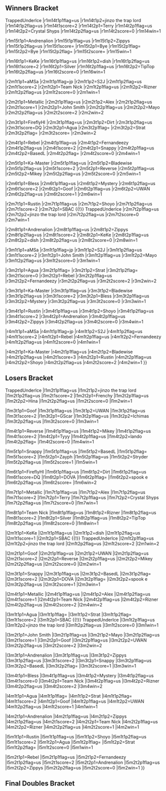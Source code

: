 {{DISPLAYTITLE:Poi Poundaz: ''Melee'' Doubles Bracket}}{{SetGame|melee}}
{{tabs static
|name1=Overview
|link1=Poi Poundaz/Melee
|name2=Singles Pools
|link2=Poi Poundaz/Melee/Singles Pools
|name3=Singles Bracket
|link3=Poi Poundaz/Melee/Singles Bracket
|name4=Doubles Bracket
|link4=Poi Poundaz/Melee/Doubles Bracket
|This=4
}}
==Winners Bracket==
{{32DEDoublesWBracketA
<!-- ROUND 1 -->
|r1m1t1p1=aMSa |r1m1t1p1flag=jp
|r1m1t1p2=S2J |r1m1t1p2flag=us |r1m1t1score={{win}}
|r1m1t2p1=Bye |r1m1t2p1flag=
|r1m1t2p2=Bye |r1m1t2p2flag= |r1m1t2score=
|r1m1win=1

|r1m2t1p1=ShinzoFTW |r1m2t1p1flag=us
|r1m2t1p2=Hoisted |r1m2t1p2flag=us |r1m2t1score=0
|r1m2t2p1=Team Nick |r1m2t2p1flag=us
|r1m2t2p2=Rizner |r1m2t2p2flag=us |r1m2t2score=2
|r1m2win=2

|r1m3t1p1=Metallic |r1m3t1p1flag=us
|r1m3t1p2=Alex |r1m3t1p2flag=us |r1m3t1score={{win}}
|r1m3t2p1=Bye |r1m3t2p1flag=
|r1m3t2p2=Bye |r1m3t2p2flag= |r1m3t2score=
|r1m3win=1

|r1m4t1p1=John Smith |r1m4t1p1flag=us
|r1m4t1p2=Mayo |r1m4t1p2flag=us |r1m4t1score=2
|r1m4t2p1=Frenchy |r1m4t2p1flag=us
|r1m4t2p2=Hina |r1m4t2p2flag=us |r1m4t2score=0
|r1m4win=1

|r1m5t1p1=FireflyHI |r1m5t1p1flag=us
|r1m5t1p2=Dirt |r1m5t1p2flag=us |r1m5t1score={{win}}
|r1m5t2p1=Bye |r1m5t2p1flag=
|r1m5t2p2=Bye |r1m5t2p2flag= |r1m5t2score=
|r1m5win=1

|r1m6t1p1=Agua |r1m6t1p1flag=
|r1m6t1p2=Strat |r1m6t1p2flag= |r1m6t1score=2
|r1m6t2p1=GScar |r1m6t2p1flag=us
|r1m6t2p2=Ichimas |r1m6t2p2flag=us |r1m6t2score=1
|r1m6win=1

|r1m7t1p1=Rebel |r1m7t1p1flag=us
|r1m7t1p2=Fernandeezy |r1m7t1p2flag=us |r1m7t1score={{win}}
|r1m7t2p1=Bye |r1m7t2p1flag=
|r1m7t2p2=Bye |r1m7t2p2flag= |r1m7t2score=
|r1m7win=1

|r1m8t1p1=Snappy |r1m8t1p1flag=us
|r1m8t1p2=BasedL |r1m8t1p2flag= |r1m8t1score=2
|r1m8t2p1=Tyyy |r1m8t2p1flag=us
|r1m8t2p2=lando |r1m8t2p2flag= |r1m8t2score=1
|r1m8win=1

|r1m9t1p1=Ka-Master |r1m9t1p1flag=us
|r1m9t1p2=Bladewise |r1m9t1p2flag=us |r1m9t1score={{win}}
|r1m9t2p1=Bye |r1m9t2p1flag=
|r1m9t2p2=Bye |r1m9t2p2flag= |r1m9t2score=
|r1m9win=1

|r1m10t1p1=Reverse |r1m10t1p1flag=us
|r1m10t1p2=Mikey |r1m10t1p2flag=us |r1m10t1score=2
|r1m10t2p1=Zayph |r1m10t2p1flag=us
|r1m10t2p2=Stryder |r1m10t2p2flag=us |r1m10t2score=0
|r1m10win=1

|r1m11t1p1=Bless |r1m11t1p1flag=us
|r1m11t1p2=Mystery |r1m11t1p2flag=us |r1m11t1score={{win}}
|r1m11t2p1=Bye |r1m11t2p1flag=
|r1m11t2p2=Bye |r1m11t2p2flag= |r1m11t2score=
|r1m11win=1

|r1m12t1p1=Goof |r1m12t1p1flag=us
|r1m12t1p2=UWAN |r1m12t1p2flag=us |r1m12t1score=2
|r1m12t2p1=DOVA |r1m12t2p1flag=
|r1m12t2p2=spook e |r1m12t2p2flag=us |r1m12t2score=0
|r1m12win=1

|r1m13t1p1=Rustin |r1m13t1p1flag=us
|r1m13t1p2=Shoyo |r1m13t1p2flag=us |r1m13t1score={{win}}
|r1m13t2p1=Bye |r1m13t2p1flag=
|r1m13t2p2=Bye |r1m13t2p2flag= |r1m13t2score=
|r1m13win=1

|r1m14t1p1=SBAC {{!}} TrappedUnderIce |r1m14t1p1flag=us
|r1m14t1p2=jinzo the trap lord |r1m14t1p2flag=us |r1m14t1score=2
|r1m14t2p1=Terry |r1m14t2p1flag=us
|r1m14t2p2=Crystal Shyps |r1m14t2p2flag=us |r1m14t2score=0
|r1m14win=1

|r1m15t1p1=Andrenalion |r1m15t1p1flag=us
|r1m15t1p2=Zippys |r1m15t1p2flag=us |r1m15t1score={{win}}
|r1m15t2p1=Bye |r1m15t2p1flag=
|r1m15t2p2=Bye |r1m15t2p2flag= |r1m15t2score=
|r1m15win=1

|r1m16t1p1=KeKe |r1m16t1p1flag=us
|r1m16t1p2=dish |r1m16t1p2flag=us |r1m16t1score=2
|r1m16t2p1=Silver |r1m16t2p1flag=us
|r1m16t2p2=TipTop |r1m16t2p2flag=us |r1m16t2score=0
|r1m16win=1

<!-- ROUND 2 -->
|r2m1t1p1=aMSa |r2m1t1p1flag=jp
|r2m1t1p2=S2J |r2m1t1p2flag=us |r2m1t1score=2
|r2m1t2p1=Team Nick |r2m1t2p1flag=us
|r2m1t2p2=Rizner |r2m1t2p2flag=us |r2m1t2score=0
|r2m1win=1

|r2m2t1p1=Metallic |r2m2t1p1flag=us
|r2m2t1p2=Alex |r2m2t1p2flag=us |r2m2t1score=1
|r2m2t2p1=John Smith |r2m2t2p1flag=us
|r2m2t2p2=Mayo |r2m2t2p2flag=us |r2m2t2score=2
|r2m2win=2

|r2m3t1p1=FireflyHI |r2m3t1p1flag=us
|r2m3t1p2=Dirt |r2m3t1p2flag=us |r2m3t1score=DQ
|r2m3t2p1=Agua |r2m3t2p1flag=
|r2m3t2p2=Strat |r2m3t2p2flag= |r2m3t2score={{win}}
|r2m3win=2

|r2m4t1p1=Rebel |r2m4t1p1flag=us
|r2m4t1p2=Fernandeezy |r2m4t1p2flag=us |r2m4t1score=2
|r2m4t2p1=Snappy |r2m4t2p1flag=us
|r2m4t2p2=BasedL |r2m4t2p2flag= |r2m4t2score=0
|r2m4win=1

|r2m5t1p1=Ka-Master |r2m5t1p1flag=us
|r2m5t1p2=Bladewise |r2m5t1p2flag=us |r2m5t1score=2
|r2m5t2p1=Reverse |r2m5t2p1flag=us
|r2m5t2p2=Mikey |r2m5t2p2flag=us |r2m5t2score=0
|r2m5win=1

|r2m6t1p1=Bless |r2m6t1p1flag=us
|r2m6t1p2=Mystery |r2m6t1p2flag=us |r2m6t1score=2
|r2m6t2p1=Goof |r2m6t2p1flag=us
|r2m6t2p2=UWAN |r2m6t2p2flag=us |r2m6t2score=1
|r2m6win=1

|r2m7t1p1=Rustin |r2m7t1p1flag=us
|r2m7t1p2=Shoyo |r2m7t1p2flag=us |r2m7t1score=2
|r2m7t2p1=SBAC {{!}} TrappedUnderIce |r2m7t2p1flag=us
|r2m7t2p2=jinzo the trap lord |r2m7t2p2flag=us |r2m7t2score=0
|r2m7win=1

|r2m8t1p1=Andrenalion |r2m8t1p1flag=us
|r2m8t1p2=Zippys |r2m8t1p2flag=us |r2m8t1score=2
|r2m8t2p1=KeKe |r2m8t2p1flag=us
|r2m8t2p2=dish |r2m8t2p2flag=us |r2m8t2score=0
|r2m8win=1

<!-- ROUND 3 -->
|r3m1t1p1=aMSa |r3m1t1p1flag=jp
|r3m1t1p2=S2J |r3m1t1p2flag=us |r3m1t1score=2
|r3m1t2p1=John Smith |r3m1t2p1flag=us
|r3m1t2p2=Mayo |r3m1t2p2flag=us |r3m1t2score=0
|r3m1win=1

|r3m2t1p1=Agua |r3m2t1p1flag=
|r3m2t1p2=Strat |r3m2t1p2flag= |r3m2t1score=0
|r3m2t2p1=Rebel |r3m2t2p1flag=us
|r3m2t2p2=Fernandeezy |r3m2t2p2flag=us |r3m2t2score=2
|r3m2win=2

|r3m3t1p1=Ka-Master |r3m3t1p1flag=us
|r3m3t1p2=Bladewise |r3m3t1p2flag=us |r3m3t1score=2
|r3m3t2p1=Bless |r3m3t2p1flag=us
|r3m3t2p2=Mystery |r3m3t2p2flag=us |r3m3t2score=0
|r3m3win=1

|r3m4t1p1=Rustin |r3m4t1p1flag=us
|r3m4t1p2=Shoyo |r3m4t1p2flag=us |r3m4t1score=2
|r3m4t2p1=Andrenalion |r3m4t2p1flag=us
|r3m4t2p2=Zippys |r3m4t2p2flag=us |r3m4t2score=0
|r3m4win=1

<!-- ROUND 4 -->
|r4m1t1p1=aMSa |r4m1t1p1flag=jp
|r4m1t1p2=S2J |r4m1t1p2flag=us |r4m1t1score=2
|r4m1t2p1=Rebel |r4m1t2p1flag=us
|r4m1t2p2=Fernandeezy |r4m1t2p2flag=us |r4m1t2score=0
|r4m1win=1

|r4m2t1p1=Ka-Master |r4m2t1p1flag=us
|r4m2t1p2=Bladewise |r4m2t1p2flag=us |r4m2t1score=3
|r4m2t2p1=Rustin |r4m2t2p1flag=us
|r4m2t2p2=Shoyo |r4m2t2p2flag=us |r4m2t2score=2
|r4m2win=1
}}
==Losers Bracket==
{{24DEDoublesLBracketSmwA
|tourneylink=Poi Poundaz/Melee
|tourneyname=Poi Poundaz
|l1placement=17-24
|l2placement=13-16
|l3placement=9-12
|l4placement=7-8
|l5placement=5-6

<!-- ROUND 1 -->
|l1m1t1p1=KeKe |l1m1t1p1flag=us
|l1m1t1p2=dish |l1m1t1p2flag=us |l1m1t1score=2
|l1m1t2p1=ShinzoFTW |l1m1t2p1flag=us
|l1m1t2p2=Hoisted |l1m1t2p2flag=us |l1m1t2score=0
|l1m1win=1

|l1m2t1p1=SBAC {{!}} TrappedUnderIce |l1m2t1p1flag=us
|l1m2t1p2=jinzo the trap lord |l1m2t1p2flag=us |l1m2t1score=2
|l1m2t2p1=Frenchy |l1m2t2p1flag=us
|l1m2t2p2=Hina |l1m2t2p2flag=us |l1m2t2score=0
|l1m2win=1

|l1m3t1p1=Goof |l1m3t1p1flag=us
|l1m3t1p2=UWAN |l1m3t1p2flag=us |l1m3t1score=2
|l1m3t2p1=GScar |l1m3t2p1flag=us
|l1m3t2p2=Ichimas |l1m3t2p2flag=us |l1m3t2score=0
|l1m3win=1

|l1m4t1p1=Reverse |l1m4t1p1flag=us
|l1m4t1p2=Mikey |l1m4t1p2flag=us |l1m4t1score=2
|l1m4t2p1=Tyyy |l1m4t2p1flag=us
|l1m4t2p2=lando |l1m4t2p2flag= |l1m4t2score=0
|l1m4win=1

|l1m5t1p1=Snappy |l1m5t1p1flag=us
|l1m5t1p2=BasedL |l1m5t1p2flag= |l1m5t1score=2
|l1m5t2p1=Zayph |l1m5t2p1flag=us
|l1m5t2p2=Stryder |l1m5t2p2flag=us |l1m5t2score=1
|l1m5win=1

|l1m6t1p1=FireflyHI |l1m6t1p1flag=us
|l1m6t1p2=Dirt |l1m6t1p2flag=us |l1m6t1score=DQ
|l1m6t2p1=DOVA |l1m6t2p1flag=
|l1m6t2p2=spook e |l1m6t2p2flag=us |l1m6t2score={{win}}
|l1m6win=2

|l1m7t1p1=Metallic |l1m7t1p1flag=us
|l1m7t1p2=Alex |l1m7t1p2flag=us |l1m7t1score=2
|l1m7t2p1=Terry |l1m7t2p1flag=us
|l1m7t2p2=Crystal Shyps |l1m7t2p2flag=us |l1m7t2score=0
|l1m7win=1

|l1m8t1p1=Team Nick |l1m8t1p1flag=us
|l1m8t1p2=Rizner |l1m8t1p2flag=us |l1m8t1score=2
|l1m8t2p1=Silver |l1m8t2p1flag=us
|l1m8t2p2=TipTop |l1m8t2p2flag=us |l1m8t2score=0
|l1m8win=1

<!-- ROUND 2 -->
|l2m1t1p1=KeKe |l2m1t1p1flag=us
|l2m1t1p2=dish |l2m1t1p2flag=us |l2m1t1score=1
|l2m1t2p1=SBAC {{!}} TrappedUnderIce |l2m1t2p1flag=us
|l2m1t2p2=jinzo the trap lord |l2m1t2p2flag=us |l2m1t2score=2
|l2m1win=2

|l2m2t1p1=Goof |l2m2t1p1flag=us
|l2m2t1p2=UWAN |l2m2t1p2flag=us |l2m2t1score=2
|l2m2t2p1=Reverse |l2m2t2p1flag=us
|l2m2t2p2=Mikey |l2m2t2p2flag=us |l2m2t2score=0
|l2m2win=1

|l2m3t1p1=Snappy |l2m3t1p1flag=us
|l2m3t1p2=BasedL |l2m3t1p2flag= |l2m3t1score=2
|l2m3t2p1=DOVA |l2m3t2p1flag=
|l2m3t2p2=spook e |l2m3t2p2flag=us |l2m3t2score=1
|l2m3win=1

|l2m4t1p1=Metallic |l2m4t1p1flag=us
|l2m4t1p2=Alex |l2m4t1p2flag=us |l2m4t1score=1
|l2m4t2p1=Team Nick |l2m4t2p1flag=us
|l2m4t2p2=Rizner |l2m4t2p2flag=us |l2m4t2score=2
|l2m4win=2

<!-- ROUND 3 -->
|l3m1t1p1=Agua |l3m1t1p1flag=
|l3m1t1p2=Strat |l3m1t1p2flag= |l3m1t1score=2
|l3m1t2p1=SBAC {{!}} TrappedUnderIce |l3m1t2p1flag=us
|l3m1t2p2=jinzo the trap lord |l3m1t2p2flag=us |l3m1t2score=0
|l3m1win=1

|l3m2t1p1=John Smith |l3m2t1p1flag=us
|l3m2t1p2=Mayo |l3m2t1p2flag=us |l3m2t1score=1
|l3m2t2p1=Goof |l3m2t2p1flag=us
|l3m2t2p2=UWAN |l3m2t2p2flag=us |l3m2t2score=2
|l3m2win=2

|l3m3t1p1=Andrenalion |l3m3t1p1flag=us
|l3m3t1p2=Zippys |l3m3t1p2flag=us |l3m3t1score=2
|l3m3t2p1=Snappy |l3m3t2p1flag=us
|l3m3t2p2=BasedL |l3m3t2p2flag= |l3m3t2score=1
|l3m3win=1

|l3m4t1p1=Bless |l3m4t1p1flag=us
|l3m4t1p2=Mystery |l3m4t1p2flag=us |l3m4t1score=0
|l3m4t2p1=Team Nick |l3m4t2p1flag=us
|l3m4t2p2=Rizner |l3m4t2p2flag=us |l3m4t2score=2
|l3m4win=2

<!-- ROUND 4 -->
|l4m1t1p1=Agua |l4m1t1p1flag=
|l4m1t1p2=Strat |l4m1t1p2flag= |l4m1t1score=2
|l4m1t2p1=Goof |l4m1t2p1flag=us
|l4m1t2p2=UWAN |l4m1t2p2flag=us |l4m1t2score=1
|l4m1win=1

|l4m2t1p1=Andrenalion |l4m2t1p1flag=us
|l4m2t1p2=Zippys |l4m2t1p2flag=us |l4m2t1score=2
|l4m2t2p1=Team Nick |l4m2t2p1flag=us
|l4m2t2p2=Rizner |l4m2t2p2flag=us |l4m2t2score=1
|l4m2win=1

<!-- ROUND 5 -->
|l5m1t1p1=Rustin |l5m1t1p1flag=us
|l5m1t1p2=Shoyo |l5m1t1p2flag=us |l5m1t1score=2
|l5m1t2p1=Agua |l5m1t2p1flag=
|l5m1t2p2=Strat |l5m1t2p2flag= |l5m1t2score=0
|l5m1win=1

|l5m2t1p1=Rebel |l5m2t1p1flag=us
|l5m2t1p2=Fernandeezy |l5m2t1p2flag=us |l5m2t1score=2
|l5m2t2p1=Andrenalion |l5m2t2p1flag=us
|l5m2t2p2=Zippys |l5m2t2p2flag=us |l5m2t2score=0
|l5m2win=1
}}
<onlyinclude>
==Final Doubles Bracket==
{{DEFinalDoublesSmwBracket
|tourneylink=Poi Poundaz/Melee
|tourneyname=Poi Poundaz
|l1placement=4
|r2placement=3
|r3loserplacement=2
|r3winnerplacement=1

<!-- FROM WINNERS -->
|r1m1t1p1=aMSa |r1m1t1p1flag=jp
|r1m1t1p2=S2J |r1m1t1p2flag=us |r1m1t1score=3
|r1m1t2p1=Ka-Master |r1m1t2p1flag=us
|r1m1t2p2=Bladewise |r1m1t2p2flag=us |r1m1t2score=1
|r1m1win=1
|r1m1t1p1char1=yoshi |r1m1t1p1stock1=2 |r1m1t1p2char1=cf |r1m1t1p2stock1=1
|r1m1t2p1char1=luigi |r1m1t2p1stock1=0 |r1m1t2p2char1=peach |r1m1t2p2stock1=0 |r1m1win1=1 |r1m1stage1=Battlefield
|r1m1t1p1char2=yoshi |r1m1t1p1stock2=2 |r1m1t1p2char2=cf |r1m1t1p2stock2=1
|r1m1t2p1char2=luigi |r1m1t2p1stock2=0 |r1m1t2p2char2=peach |r1m1t2p2stock2=0 |r1m1win2=1 |r1m1stage2=Final Destination
|r1m1t1p1char3=yoshi |r1m1t1p1stock3=0 |r1m1t1p2char3=cf |r1m1t1p2stock3=0
|r1m1t2p1char3=luigi |r1m1t2p1stock3=1 |r1m1t2p2char3=peach |r1m1t2p2stock3=1 |r1m1win3=2 |r1m1stage3=Yoshi's Story
|r1m1t1p1char4=yoshi |r1m1t1p1stock4=2 |r1m1t1p2char4=cf |r1m1t1p2stock4=1
|r1m1t2p1char4=luigi |r1m1t2p1stock4=0 |r1m1t2p2char4=peach |r1m1t2p2stock4=0 |r1m1win4=1 |r1m1stage4=Pokémon Stadium
|r1m1date=January 6, 2018
|r1m1details={{BracketMatchDetails|reddit=|comment=|vod=https://www.youtube.com/watch?v=HVu8ALTO_lE}}

<!-- FROM LOSERS -->
|l1m1t1p1=Rustin |l1m1t1p1flag=us
|l1m1t1p2=Shoyo |l1m1t1p2flag=us |l1m1t1score=3
|l1m1t2p1=Rebel |l1m1t2p1flag=us
|l1m1t2p2=Fernandeezy |l1m1t2p2flag=us |l1m1t2score=0
|l1m1win=1
|l1m1t1p1char1=peach |l1m1t1p1stock1= |l1m1t1p2char1=fox |l1m1t1p2stock1=
|l1m1t2p1char1=cf |l1m1t2p1stock1=0 |l1m1t2p2char1=peach |l1m1t2p2stock1=0 |l1m1win1=1 |l1m1stage1=???
|l1m1t1p1char2=peach |l1m1t1p1stock2=1 |l1m1t1p2char2=fox |l1m1t1p2stock2=1
|l1m1t2p1char2=cf |l1m1t2p1stock2=0 |l1m1t2p2char2=peach |l1m1t2p2stock2=0 |l1m1win2=1 |l1m1stage2=Final Destination
|l1m1t1p1char3=peach |l1m1t1p1stock3=3 |l1m1t1p2char3=fox |l1m1t1p2stock3=2
|l1m1t2p1char3=cf |l1m1t2p1stock3=0 |l1m1t2p2char3=peach |l1m1t2p2stock3=0 |l1m1win3=1 |l1m1stage3=Final Destination
|l1m1date=January 6, 2018
|l1m1details={{BracketMatchDetails|reddit=|comment=Game 1 was not recorded|vod=https://www.youtube.com/watch?v=dEfynDBkk4w}}

<!-- LOSERS FINALS -->
|r2m1t1p1=Ka-Master |r2m1t1p1flag=us
|r2m1t1p2=Bladewise |r2m1t1p2flag=us |r2m1t1score=3
|r2m1t2p1=Rustin |r2m1t2p1flag=us
|r2m1t2p2=Shoyo |r2m1t2p2flag=us |r2m1t2score=2
|r2m1win=1
|r2m1t1p1char1=luigi |r2m1t1p1stock1=0 |r2m1t1p2char1=peach |r2m1t1p2stock1=0
|r2m1t2p1char1=peach |r2m1t2p1stock1=2 |r2m1t2p2char1=fox |r2m1t2p2stock1=1 |r2m1win1=2 |r2m1stage1=Battlefield
|r2m1t1p1char2=luigi |r2m1t1p1stock2=1 |r2m1t1p2char2=peach |r2m1t1p2stock2=1
|r2m1t2p1char2=peach |r2m1t2p1stock2=0 |r2m1t2p2char2=fox |r2m1t2p2stock2=0 |r2m1win2=1 |r2m1stage2=Dream Land
|r2m1t1p1char3=luigi |r2m1t1p1stock3=1 |r2m1t1p2char3=peach |r2m1t1p2stock3=0
|r2m1t2p1char3=peach |r2m1t2p1stock3=0 |r2m1t2p2char3=fox |r2m1t2p2stock3=0 |r2m1win3=1 |r2m1stage3=Final Destination
|r2m1t1p1char4=luigi |r2m1t1p1stock4=0 |r2m1t1p2char4=peach |r2m1t1p2stock4=0
|r2m1t2p1char4=peach |r2m1t2p1stock4=2 |r2m1t2p2char4=fox |r2m1t2p2stock4=1 |r2m1win4=2 |r2m1stage4=Final Destination
|r2m1t1p1char5=luigi |r2m1t1p1stock5=1 |r2m1t1p2char5=peach |r2m1t1p2stock5=2
|r2m1t2p1char5=peach |r2m1t2p1stock5=0 |r2m1t2p2char5=fox |r2m1t2p2stock5=0 |r2m1win5=1 |r2m1stage5=Yoshi's Story
|r2m1date=January 6, 2018
|r2m1details={{BracketMatchDetails|reddit=|comment=|vod=https://www.youtube.com/watch?v=AJmvybNO7H8}}

<!-- GRAND FINALS -->
|r3m1t1p1=aMSa |r3m1t1p1flag=jp
|r3m1t1p2=S2J |r3m1t1p2flag=us |r3m1t1score=3 |r3m2t1score=
|r3m1t2p1=Ka-Master |r3m1t2p1flag=us
|r3m1t2p2=Bladewise |r3m1t2p2flag=us |r3m1t2score=0 |r3m2t2score=
|r3m1win=1
|r3m1t1p1char1=yoshi |r3m1t1p1stock1=1 |r3m1t1p2char1=cf |r3m1t1p2stock1=1
|r3m1t2p1char1=luigi |r3m1t2p1stock1=0 |r3m1t2p2char1=peach |r3m1t2p2stock1=0 |r3m1win1=1 |r3m1stage1=Final Destination
|r3m1t1p1char2=yoshi |r3m1t1p1stock2=1 |r3m1t1p2char2=cf |r3m1t1p2stock2=1
|r3m1t2p1char2=luigi |r3m1t2p1stock2=0 |r3m1t2p2char2=peach |r3m1t2p2stock2=0 |r3m1win2=1 |r3m1stage2=Yoshi's Story
|r3m1t1p1char3=yoshi |r3m1t1p1stock3=1 |r3m1t1p2char3=cf |r3m1t1p2stock3=1
|r3m1t2p1char3=luigi |r3m1t2p1stock3=0 |r3m1t2p2char3=peach |r3m1t2p2stock3=0 |r3m1win3=1 |r3m1stage3=Yoshi's Story
|r3m1date=January 6, 2018
|r3m1details={{BracketMatchDetails|reddit=|comment=|vod=https://www.youtube.com/watch?v=bbIfBxImOiM}}
}}
</onlyinclude>
